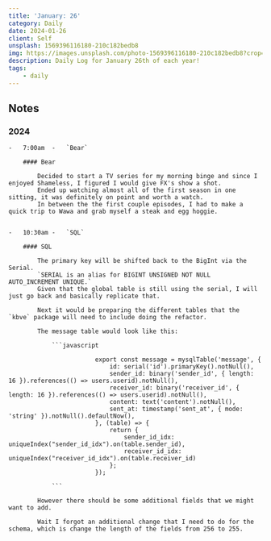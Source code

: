 ```yaml
---
title: 'January: 26'
category: Daily
date: 2024-01-26
client: Self
unsplash: 1569396116180-210c182bedb8
img: https://images.unsplash.com/photo-1569396116180-210c182bedb8?crop=entropy&cs=srgb&fm=jpg&ixid=MnwzNjM5Nzd8MHwxfHJhbmRvbXx8fHx8fHx8fDE2ODE3NDg2ODY&ixlib=rb-4.0.3&q=85
description: Daily Log for January 26th of each year!
tags:
    - daily
---
```


## Notes

### 2024

    -   7:00am  -   `Bear`

        #### Bear

            Decided to start a TV series for my morning binge and since I enjoyed Shameless, I figured I would give FX's show a shot.
            Ended up watching almost all of the first season in one sitting, it was definitely on point and worth a watch.
            In between the the first couple episodes, I had to make a quick trip to Wawa and grab myself a steak and egg hoggie.


    -   10:30am -   `SQL`

        #### SQL
        
            The primary key will be shifted back to the BigInt via the Serial.
            `SERIAL is an alias for BIGINT UNSIGNED NOT NULL AUTO_INCREMENT UNIQUE.`
            Given that the global table is still using the serial, I will just go back and basically replicate that.
            
            Next it would be preparing the different tables that the `kbve` package will need to include doing the refactor.

            The message table would look like this:

                ```javascript

                            export const message = mysqlTable('message', {
                                id: serial('id').primaryKey().notNull(),
                                sender_id: binary('sender_id', { length: 16 }).references(() => users.userid).notNull(),
                                receiver_id: binary('receiver_id', { length: 16 }).references(() => users.userid).notNull(),
                                content: text('content').notNull(),
                                sent_at: timestamp('sent_at', { mode: 'string' }).notNull().defaultNow(),
                            }, (table) => {
                                return {
                                    sender_id_idx: uniqueIndex("sender_id_idx").on(table.sender_id),
                                    receiver_id_idx: uniqueIndex("receiver_id_idx").on(table.receiver_id)
                                };
                            });

                ```

            However there should be some additional fields that we might want to add.

            Wait I forgot an additional change that I need to do for the schema, which is change the length of the fields from 256 to 255.

            
            